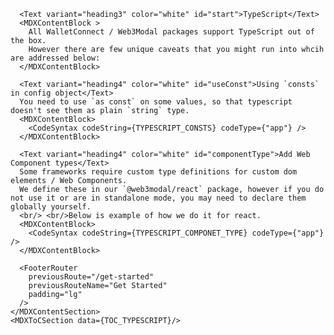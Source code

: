 

<MDXLayout>
    <MDXContentSection>

      <Text variant="heading3" color="white" id="start">TypeScript</Text>
      <MDXContentBlock >
        All WalletConnect / Web3Modal packages support TypeScript out of the box.
        However there are few unique caveats that you might run into whcih are addressed below:
      </MDXContentBlock>

      <Text variant="heading4" color="white" id="useConst">Using `consts` in config object</Text>
      You need to use `as const` on some values, so that typescript doesn't see them as plain `string` type.
      <MDXContentBlock>
        <CodeSyntax codeString={TYPESCRIPT_CONSTS} codeType={"app"} />
      </MDXContentBlock>

      <Text variant="heading4" color="white" id="componentType">Add Web Component types</Text>
      Some frameworks require custom type definitions for custom dom elements / Web Components.
      We define these in our `@web3modal/react` package, however if you do not use it or are in standalone mode, you may need to declare them globally yourself.
      <br/> <br/>Below is example of how we do it for react.
      <MDXContentBlock>
        <CodeSyntax codeString={TYPESCRIPT_COMPONET_TYPE} codeType={"app"} />
      </MDXContentBlock>

      <FooterRouter
        previousRoute="/get-started"
        previousRouteName="Get Started"
        padding="lg"
      />
    </MDXContentSection>
    <MDXToCSection data={TOC_TYPESCRIPT}/>

</MDXLayout>
